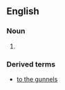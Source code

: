 ==English==

===Noun===
{{en-noun}}

# {{alternative spelling of|gunwale}}

===Derived terms===
* [[to the gunnels]]